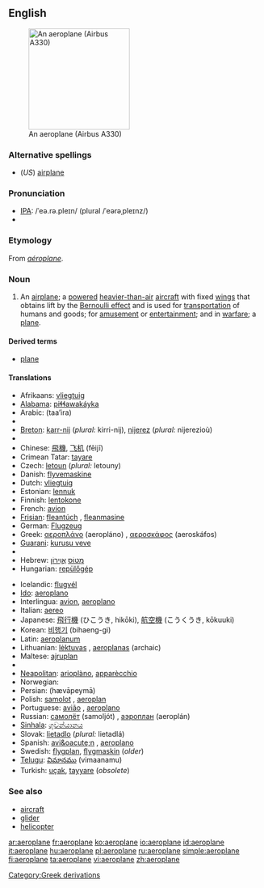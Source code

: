 {{see|aéroplane}}
==English==
[[Image:Egyptair.a330-200.su-gce.arp.jpg|thumb|right|200px|An aeroplane (Airbus A330)]]
===Alternative spellings===
*(''US'') [[airplane]]

===Pronunciation===
* [[Wiktionary:Pronunciation_key|IPA]]: /ˈeə.rə.pleɪn/ (plural /ˈeərəˌpleɪnz/)
* {{audio|en-uk-aeroplane.ogg|Audio (UK)}}

===Etymology===
From {{F.}} ''[[aéroplane]]''.

===Noun===
{{en-noun}}

# {{UK}} An [[airplane]]; a [[powered]] [[heavier-than-air]] [[aircraft]] with fixed [[wing]]s that obtains lift by the [[Bernoulli effect]] and is used for [[transportation]] of humans and goods; for [[amusement]] or [[entertainment]]; and in [[warfare]]; a [[plane]].

====Derived terms====
* [[plane]]

{{rfv|i didn't think afrikaans had gender}}
====Translations====
{{trans-top}}
*Afrikaans: [[vliegtuig]] {{n}}
*[[Alabama]]: [[piɬɬawakáyka]]
*Arabic: {{ARchar|[[طائرة]]}} (taa’ira) {{f}}
*{{trreq|Basque}}
*[[Breton]]: [[karr-nij]] {{m}} (''plural:'' kirri-nij), [[nijerez]] {{f}} (''plural:'' nijerezioù)
*{{trreq|Catalan}}
*Chinese: [[飛機]], [[飞机]] (fēijī)
*Crimean Tatar: [[tayare]]
*Czech: [[letoun]] {{m}} (''plural:'' letouny)
*Danish: [[flyvemaskine]] {{g|Danish}}
*Dutch: [[vliegtuig]] {{n}}
*Estonian: [[lennuk]]
*Finnish: [[lentokone]]
*French: [[avion]] {{m}}
*[[Frisian]]: [[fleantúch]] {{n}}, [[fleanmasine]]
*German: [[Flugzeug]] {{n}}
*Greek: [[αεροπλάνο]] (aeropláno) {{n}}, [[αεροσκάφος]] (aeroskáfos) {{n}}
*[[Guarani]]: [[kurusu veve]]
*{{trreq|Hawaiian}}
*Hebrew: [[מטוס|מָטוֹס]] {{m}} [[אוירון|אֲוִירוֹן]] {{m}}
*Hungarian: [[repülőgép]]
{{trans-mid}}
*Icelandic: [[flugvél]] {{g|Icelandic}}
*[[Ido]]: [[aeroplano]]
*Interlingua: [[avion]], [[aeroplano]]
*Italian: [[aereo]] {{m}}
*Japanese: [[飛行機]] (ひこうき, hikōki), [[航空機]] (こうくうき, kōkuuki)
*Korean: [[비행기]] (bihaeng-gi)
*Latin: [[aeroplanum]] {{g|Latin}}
*Lithuanian: [[lėktuvas]] {{m}}, [[aeroplanas]] {{m}} (archaic)
*Maltese: [[ajruplan]] {{g|Maltese}}
*{{trreq|Maori}}
*[[Neapolitan]]: [[arioplàno]], [[apparècchio]]
*Norwegian: {{t|no|fly|n}}
*Persian: {{FAchar|[[هواپیما|هَواپَيما]]}} (hævāpeymā)
*Polish: [[samolot]] {{m}}, [[aeroplan]] {{m}}
*Portuguese: [[avião]] {{m}}, [[aeroplano]] {{m}}
*Russian: [[самолёт]] (samoljót) {{m}}, [[аэроплан]] (aeroplán) {{m}}
*[[Sinhala]]: [[ගුවන්යානය]] {{n}}
*Slovak: [[lietadlo]] {{n}} (''plural:'' lietadlá)
*Spanish: [[avi&oacute;n]] {{m}}, [[aeroplano]] {{m}}
*Swedish: [[flygplan]], [[flygmaskin]] (''older'') {{g|Swedish}}
*[[Telugu]]: [[విమానము]] (vimaanamu)
*Turkish: [[uçak]], [[tayyare]] (''obsolete'')
{{trans-bottom}}

===See also===
*[[aircraft]]
*[[glider]]
*[[helicopter]]

[[Category:Greek derivations]]

[[ar:aeroplane]]
[[fr:aeroplane]]
[[ko:aeroplane]]
[[io:aeroplane]]
[[id:aeroplane]]
[[it:aeroplane]]
[[hu:aeroplane]]
[[pl:aeroplane]]
[[ru:aeroplane]]
[[simple:aeroplane]]
[[fi:aeroplane]]
[[ta:aeroplane]]
[[vi:aeroplane]]
[[zh:aeroplane]]